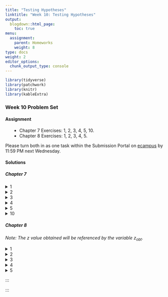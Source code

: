 ```yaml
---
title: "Testing Hypotheses"
linktitle: "Week 10: Testing Hypotheses"
output:
  blogdown::html_page:
    toc: true
menu:
  assignment:
    parent: Homeworks
    weight: 8
type: docs
weight: 2
editor_options: 
  chunk_output_type: console
---
```

<style>
span.boxed {
  border: 0px solid #FFFFFF;
  padding: 5px;
  color: #FFFFFF;
  background-color: #005b96;
  display: inline;
} 

table {
   margin-left: auto;
   margin-right: auto;
}

table thead th { border-bottom: 1px solid #ddd; 
}

th, td { padding: 5px; 
}

tr:nth-child(even) { background: #ffffff; 
}

li {
    margin-left: 1.5em;
}
</style>

```r
library(tidyverse)
library(patchwork)
library(knitr)
library(kableExtra)
```

### Week 10 Problem Set

#### Assignment
- Chapter 7 Exercises: 1, 2, 3, 4, 5, 10.
- Chapter 8 Exercises: 1, 2, 3, 4, 5.

Please turn both in as one task within the Submission Portal on [ecampus](https://ecampus.wvu.edu/){target="_blank"} by 11:59 PM next Wednesday.<br>

#### Solutions {.tabset .tabset-pills}

##### Chapter 7 
<details><summary>1</summary>
<p>
a. The estimate at the 90% confidence level is 20.87–21.13%. This means that there are 90 chances out of 100 that the confidence interval will contain the true population percentage of victims in the American population. Due to the large sample size, we converted the proportions to percentages, subtracting from 100, rather than 1.
\begin{align}
SE &= \sqrt{\dfrac{21\cdot(100-21)}{239541}}\\
&\approx 0.08
\end{align}
and
\begin{align}
CI &= 21\pm 1.65\cdot0.08\\
&= 21\pm 0.13\\
&= (20.87, 21.13)
\end{align}
So the standard error of the mean is approximately <span class="boxed">0.08</span> with a confidence interval between <span class="boxed">20.87 to 21.13</span>.

b. The true percentage of crime victims in the American population is somewhere between 20.79% and 21.21% based on the 99% confidence interval. There are 99 chances out of 100 that the confidence interval will contain the true population percentage of crime victims. 
\begin{align}
CI &= 21\pm 2.58\cdot0.08\\
&= 21\pm 0.21\\
&= (20.79, 21.21)
\end{align}
So we have a confidence interval between <span class="boxed">20.79 to 21.21</span>.
</p>
</details>

<details><summary>2</summary>
<p>
a. For lower-class respondents, we have
\begin{align}
S_{\overline{Y}} &=\dfrac{3.08}{\sqrt{102}}\\[0.5ex]
&\approx 0.30
\end{align}
and
\begin{align}
CI &= 12.19\pm 1.96\cdot0.30\\
&= 12.19\pm 0.59\\
&= (11.60, 12.78)
\end{align}
So the estimated standard error for the sampling distribution is approximately <span class="boxed">0.30</span> with a confidence interval between <span class="boxed">11.60 to 12.78</span>.<br><br>
For working-class respondents, we have
\begin{align}
S_{\overline{Y}} &=\dfrac{2.93}{\sqrt{523}}\\[0.5ex]
&\approx 0.13
\end{align}
and
\begin{align}
CI &= 13.16\pm 1.96\cdot0.13\\
&= 13.16\pm 0.25\\
&= (12.91, 13.41)
\end{align}
So the estimated standard error for the sampling distribution is approximately <span class="boxed">0.13</span> with a confidence interval between <span class="boxed">12.91 to 13.41</span>.

b. For lower-class respondents, we have
\begin{align}
CI &= 12.19\pm 2.58\cdot0.13\\
&= 12.19\pm 0.77\\
&= (11.42, 12.96)
\end{align}
So the confidence interval is between <span class="boxed">11.42 to 12.96</span>.<br><br>
For working-class respondents, we have
\begin{align}
CI &= 14.60\pm 2.58\cdot0.13\\
&= 14.60\pm 0.34\\
&= (14.26, 14.94)
\end{align}
So the confidence interval is between <span class="boxed">14.26 to 14.94</span>.

c. As our confidence level increases, the confidence interval gets wider, not narrower. This is because a wider interval is needed to increase the probability that our calculated interval includes the true population value. Thus, increasing confidence leads to less precise intervals.
</p>
</details>

<details><summary>3</summary>
<p>
a. For Canadians we have
\begin{align}
s_p &= \sqrt{\dfrac{0.51\cdot(1-0.51)}{1004}}\\
&\approx 0.02
\end{align}
and
\begin{align}
CI &= 0.51\pm 1.96\cdot0.02\\
&= 0.51\pm 0.04\\
&= (0.47, 0.55)
\end{align}
So the estimated standard error of proportions is approximately <span class="boxed">0.02</span> with a confidence interval between <span class="boxed">0.47 to 0.55</span>.

b. For Americans we have \begin{align}
CI &= 0.45\pm 1.96\cdot0.02\\
&= 0.45\pm 0.04\\
&= (0.39, 0.49)
\end{align}
implying a confidence interval between <span class="boxed">0.39 to 0.49</span>.

c. Based upon the calculated 95% confidence interval, the majority of Americans do not believe climate change is a serious problem. The true percentage of Americans who believe climate change is a serious problem is under 50%, somewhere between 39% and 49%, based upon this Pew Research Center sample. On the other hand, it is possible that the majority of Canadians believe climate change is a serious problem. We can be 95% confident that the true percentage of Canadians is somewhere between 47% and 55%.
</p>
</details>

<details><summary>4</summary>
<p>
a. We have a 90% confidence interval for the males by calculating
\begin{align}
s_p &= \sqrt{\dfrac{0.21\cdot(1-0.21)}{337}}\\
&\approx 0.02
\end{align}
and
\begin{align}
CI &= 0.21\pm 1.65\cdot0.02\\
&= 0.21\pm 0.03\\
&= (0.18, 0.24)
\end{align}
implying an estimated standard error of proportions is approximately <span class="boxed">0.02</span> with a confidence interval between <span class="boxed">0.18 to 0.24</span>.

b. We have a 90% confidence interval for the demales by calculating
\begin{align}
s_p &= \sqrt{\dfrac{0.37\cdot(1-0.37)}{441}}\\
&\approx 0.02
\end{align}
and
\begin{align}
CI &= 0.37\pm 1.65\cdot0.02\\
&= 0.37\pm 0.03\\
&= (0.34, 0.40)
\end{align}
implying an estimated standard error of proportions is approximately <span class="boxed">0.02</span> with a confidence interval between <span class="boxed">0.34 to 0.40</span>.

</p>
</details>

<details><summary>5</summary>
<p>
<div style="padding-left: 30px;">
Due to the large sample size, we converted the proportion to full percentages, subtracting from 100 rather than 1.
\begin{align}
SE &= \sqrt{\dfrac{51\cdot(100-51)}{5490}}\\
&\approx 0.67
\end{align}
and
\begin{align}
CI &= 51\pm 1.96\cdot0.67\\
&= 51\pm 0.13\\
&= (49.69, 52.31)
\end{align}
We set the interval at the 95% confidence level. However, no matter whether the 90%, 95%, or 99% confidence level is chosen, the calculated interval includes values below 50% for the vote for a Republican candidate. Therefore, you should tell your supervisors that it <span class="boxed">would not be possible to declare a Republican candidate the likely winner of the votes coming from men if there was an election today because it seems quite possible that less than a majority of male voters would support her/him.</span>
</div>
</p>
</details>

<details><summary>10</summary>
<p>
a. For Bernie Sanders we have
\begin{align}
s_p &= \sqrt{\dfrac{0.18\cdot(1-0.18)}{446}}\\
&\approx 0.02
\end{align}
and
\begin{align}
CI &= 0.18\pm 1.96\cdot0.02\\
&= 0.18\pm 0.04\\
&= (0.14, 0.22)
\end{align}
implying an estimated standard error of proportions is approximately <span class="boxed">0.02</span> with a confidence interval between <span class="boxed">0.14 to 0.22</span>.<br><br>
For Hillary Clinton we have
\begin{align}
s_p &= \sqrt{\dfrac{0.15\cdot(1-0.15)}{522}}\\
&\approx 0.02
\end{align}
and
\begin{align}
CI &= 0.15\pm 1.96\cdot0.02\\
&= 0.15\pm 0.04\\
&= (0.11, 0.19)
\end{align}
implying an estimated standard error of proportions is approximately <span class="boxed">0.02</span> with a confidence interval between <span class="boxed">0.11 to 0.19</span>.
</p>
</details>

##### Chapter 8
*Note: The* $z$ *value obtained will be referenced by the variable* $z_{obt}$.

<details><summary>1</summary>
<p>
a. We have 
\begin{align}
H_0:\,\mu_Y=13.5\,\,\text{years}\\
H_0:\,\mu_Y<13.5\,\,\text{years}
\end{align}

b. The $z$ value, or $z_{obt} = -4.19$. The $p$-value for this $z_{obt} < 0.001$ for a one-tailed test where $\alpha = 0.01$. Since $z_{obt} < 0.001$ and $0.001 < \alpha$, we <span class="boxed">reject $H_0$ and can likely assume that the doctors at the HMO do have less experience than the population of doctors at all HMOs.</span> 
</p>
</details>

<details><summary>2</summary>
<p>
a. We have $z_{obt} = -2.33$ so 
\begin{align}
z &= \dfrac{0.43-0.50}{0.03}\\[0.5ex]
&\approx -2.33
\end{align}
implying the probability of obtaining this $z$ statistic is $0.0099\cdot 2=0.0198$ which is less than $\alpha = 0.01$. So we <span class="boxed">reject $H_0$ and can likely assume there is a significant difference in the proportion of homeowners between first-generation and second-generation Hispanic Americans. In fact given we have $0.43-0.50=-0.07$, there is a lower proportion of home ownership among first-generation Hispanic Americans than second-generation Hispanic Americans</span>.

b. We have $z_{obt} = 3.50$ so 
\begin{align}
z &= \dfrac{0.58-0.51}{0.02}\\[0.5ex]
&\approx 3.50
\end{align}
implying the probability of obtaining this $z$ statistic is $0.002\cdot 2=0.0004$ which is less than $\alpha = 0.01$. So we <span class="boxed">reject $H_0$ and can likely assume there is a significant difference in the proportion of homeowners between first-generation and second-generation Asian Americans. In fact given we have $0.58-0.51=0.07$, there is a higher proportion of home ownership among first-generation Hispanic Americans than second-generation Hispanic Americans</span>.

</p>
</details>
 

<details><summary>3</summary>
<p>
<div align="center">
<div style="width: 50%; margin:0 left;text-align: left;">
```r
tails <- tibble(
  
  Item = c("$\\text{a}$", 
           "$\\text{b}$", 
           "$\\text{c}$", 
           "$\\text{d}$",
           "$\\text{e}$",
           "$\\text{f}$"),
  
  Test = c("Two-tailed", 
           "One-tailed",
           "One-tailed",
           "Two-tailed",
           "One-tailed",
           "One-tailed"),
  
  `Research Hypothesis` = c("$\\mu\\neq53657$", 
                            "$\\mu>3.2$", 
                            "$\\mu_1<\\mu_2$", 
                            "$\\mu_1\\neq\\mu_2$",
                            "$\\mu_1>\\mu_2$",
                            "$\\mu_1<\\mu_2$"),
  
  `Null Hypothesis` = c("$\\mu=53657$",
                        "$\\mu=3.2$",
                        "$\\mu_1=\\mu_2$",
                        "$\\mu_1=\\mu_2$",
                        "$\\mu_1=\\mu_2$",
                        "$\\mu_1=\\mu_2$")
) 

tails %>%
  kable(align = 'llcc',
        booktabs = TRUE, 
        linesep = "",
        escape = FALSE) %>%
  kable_styling(full_width = FALSE) 
```
</div>
</div>
</p>
</details>

<details><summary>4</summary>
<p>
a. We have 
\begin{align}
H_0:\,\pi_1<\pi_2\\
H_0:\,\pi_1=\pi_2
\end{align}

b. We have 
\begin{align}
z &= \dfrac{0.34-0.41}{0.02}\\[0.5ex]
&\approx -3.50
\end{align}
with
\begin{align}
s_{p_1-p_2} &=\sqrt{\dfrac{0.34\cdot(1-0.34)}{1799}+\dfrac{0.41\cdot(1-0.41)}{1001}}\\[0.5ex]
&= \sqrt{0.0003664}
&\approx 0.02
\end{align}
yielding that <span class="boxed">$z_{obt}=-3.50 <\alpha = 0.05$</span> (and less than $0.0002$ from Appendix A). So <span class="boxed">the proportion of White respondents who support the tactic of bringing people of different racial backgrounds together to talk about race is lower than the proportion of Black respondents</span>. The difference given by $0.41-0.34$ is likely significant at the $0.05$ level.
</p>
</details>

<details><summary>5</summary>
<p>
a. We have 
\begin{align}
H_0:\,\mu\neq 37.8\\
H_0:\,\mu=37.8
\end{align}

b. We have 
\begin{align}
z &= \dfrac{48.69-37.80}{17.99/\sqrt{1495}}\\[0.5ex]
&\approx 23.17
\end{align}
yielding that <span class="boxed">$z_{obt}=23.17$</span> with <span class="boxed">$p < 0.001$</span> (and is greater than $3.291$ from Appendix B). 

c. We can say that $H_0$ should likely be rejected in favor of the $H_1$. So <span class="boxed">there is a difference between the mean age of the GSS sample and the mean age of all American adults</span>. Relative to age, the GSS sample is not representative of all American adults (the GSS sample is significantly older). 

</p>
</details>
:::



:::

